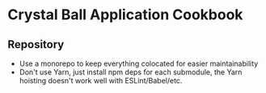 # Crystal Ball Application Cookbook

## Repository

- Use a monorepo to keep everything colocated for easier maintainability
- Don't use Yarn, just install npm deps for each submodule, the Yarn hoisting doesn't work
  well with ESLint/Babel/etc.
